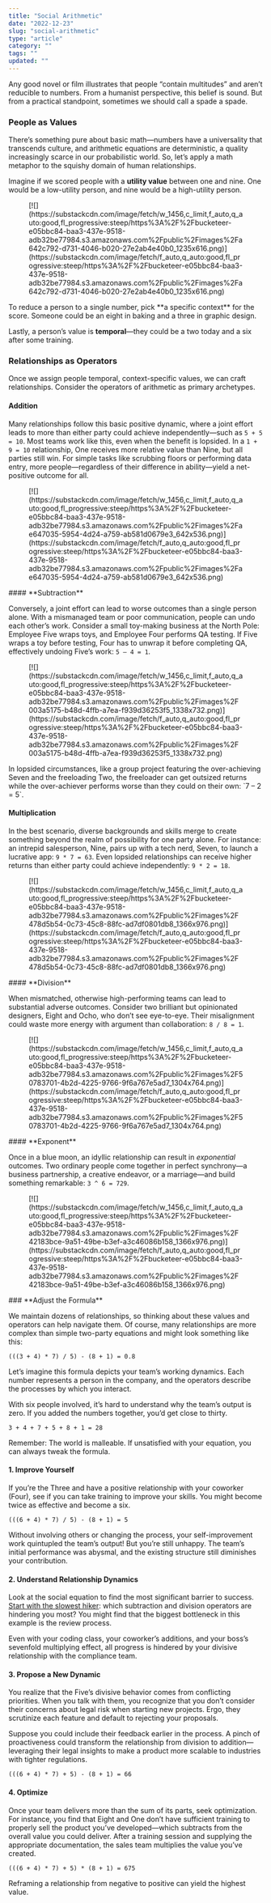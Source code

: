 ```yaml
---
title: "Social Arithmetic"
date: "2022-12-23"
slug: "social-arithmetic"
type: "article"
category: ""
tags: ""
updated: ""
---
```


Any good novel or film illustrates that people “contain multitudes” and aren’t reducible to numbers. From a humanist perspective, this belief is sound. But from a practical standpoint, sometimes we should call a spade a spade.

### People as Values

There’s something pure about basic math—numbers have a universality that transcends culture, and arithmetic equations are deterministic, a quality increasingly scarce in our probabilistic world. So, let’s apply a math metaphor to the squishy domain of human relationships.

Imagine if we scored people with a **utility value** between one and nine. One would be a low-utility person, and nine would be a high-utility person.

<figure class="wp-block-image">[![](https://substackcdn.com/image/fetch/w_1456,c_limit,f_auto,q_auto:good,fl_progressive:steep/https%3A%2F%2Fbucketeer-e05bbc84-baa3-437e-9518-adb32be77984.s3.amazonaws.com%2Fpublic%2Fimages%2Fa642c792-d731-4046-b020-27e2ab4e40b0_1235x616.png)](https://substackcdn.com/image/fetch/f_auto,q_auto:good,fl_progressive:steep/https%3A%2F%2Fbucketeer-e05bbc84-baa3-437e-9518-adb32be77984.s3.amazonaws.com%2Fpublic%2Fimages%2Fa642c792-d731-4046-b020-27e2ab4e40b0_1235x616.png)</figure>To reduce a person to a single number, pick **a specific context** for the score. Someone could be an eight in baking and a three in graphic design.

Lastly, a person’s value is **temporal**—they could be a two today and a six after some training.

### Relationships as Operators

Once we assign people temporal, context-specific values, we can craft relationships. Consider the operators of arithmetic as primary archetypes.

#### **Addition**

Many relationships follow this basic positive dynamic, where a joint effort leads to more than either party could achieve independently—such as `5 + 5 = 10`. Most teams work like this, even when the benefit is lopsided. In a `1 + 9 = 10` relationship, One receives more relative value than Nine, but all parties still win. For simple tasks like scrubbing floors or performing data entry, more people—regardless of their difference in ability—yield a net-positive outcome for all.

<figure class="wp-block-image">[![](https://substackcdn.com/image/fetch/w_1456,c_limit,f_auto,q_auto:good,fl_progressive:steep/https%3A%2F%2Fbucketeer-e05bbc84-baa3-437e-9518-adb32be77984.s3.amazonaws.com%2Fpublic%2Fimages%2Fae647035-5954-4d24-a759-ab581d0679e3_642x536.png)](https://substackcdn.com/image/fetch/f_auto,q_auto:good,fl_progressive:steep/https%3A%2F%2Fbucketeer-e05bbc84-baa3-437e-9518-adb32be77984.s3.amazonaws.com%2Fpublic%2Fimages%2Fae647035-5954-4d24-a759-ab581d0679e3_642x536.png)</figure>#### **Subtraction**

Conversely, a joint effort can lead to worse outcomes than a single person alone. With a mismanaged team or poor communication, people can undo each other’s work. Consider a small toy-making business at the North Pole: Employee Five wraps toys, and Employee Four performs QA testing. If Five wraps a toy before testing, Four has to unwrap it before completing QA, effectively undoing Five’s work: `5 – 4 = 1`.

<figure class="wp-block-image">[![](https://substackcdn.com/image/fetch/w_1456,c_limit,f_auto,q_auto:good,fl_progressive:steep/https%3A%2F%2Fbucketeer-e05bbc84-baa3-437e-9518-adb32be77984.s3.amazonaws.com%2Fpublic%2Fimages%2F003a5175-b48d-4ffb-a7ea-f939d36253f5_1338x732.png)](https://substackcdn.com/image/fetch/f_auto,q_auto:good,fl_progressive:steep/https%3A%2F%2Fbucketeer-e05bbc84-baa3-437e-9518-adb32be77984.s3.amazonaws.com%2Fpublic%2Fimages%2F003a5175-b48d-4ffb-a7ea-f939d36253f5_1338x732.png)</figure>In lopsided circumstances, like a group project featuring the over-achieving Seven and the freeloading Two, the freeloader can get outsized returns while the over-achiever performs worse than they could on their own: `7 – 2 = 5`.

#### **Multiplication**

In the best scenario, diverse backgrounds and skills merge to create something beyond the realm of possibility for one party alone. For instance: an intrepid salesperson, Nine, pairs up with a tech nerd, Seven, to launch a lucrative app: `9 * 7 = 63`. Even lopsided relationships can receive higher returns than either party could achieve independently: `9 * 2 = 18`.

<figure class="wp-block-image">[![](https://substackcdn.com/image/fetch/w_1456,c_limit,f_auto,q_auto:good,fl_progressive:steep/https%3A%2F%2Fbucketeer-e05bbc84-baa3-437e-9518-adb32be77984.s3.amazonaws.com%2Fpublic%2Fimages%2F478d5b54-0c73-45c8-88fc-ad7df0801db8_1366x976.png)](https://substackcdn.com/image/fetch/f_auto,q_auto:good,fl_progressive:steep/https%3A%2F%2Fbucketeer-e05bbc84-baa3-437e-9518-adb32be77984.s3.amazonaws.com%2Fpublic%2Fimages%2F478d5b54-0c73-45c8-88fc-ad7df0801db8_1366x976.png)</figure>#### **Division**

When mismatched, otherwise high-performing teams can lead to substantial adverse outcomes. Consider two brilliant but opinionated designers, Eight and Ocho, who don’t see eye-to-eye. Their misalignment could waste more energy with argument than collaboration: `8 / 8 = 1`.

<figure class="wp-block-image">[![](https://substackcdn.com/image/fetch/w_1456,c_limit,f_auto,q_auto:good,fl_progressive:steep/https%3A%2F%2Fbucketeer-e05bbc84-baa3-437e-9518-adb32be77984.s3.amazonaws.com%2Fpublic%2Fimages%2F50783701-4b2d-4225-9766-9f6a767e5ad7_1304x764.png)](https://substackcdn.com/image/fetch/f_auto,q_auto:good,fl_progressive:steep/https%3A%2F%2Fbucketeer-e05bbc84-baa3-437e-9518-adb32be77984.s3.amazonaws.com%2Fpublic%2Fimages%2F50783701-4b2d-4225-9766-9f6a767e5ad7_1304x764.png)</figure>#### **Exponent**

Once in a blue moon, an idyllic relationship can result in *exponential* outcomes. Two ordinary people come together in perfect synchrony—a business partnership, a creative endeavor, or a marriage—and build something remarkable: `3 ^ 6 = 729`.

<figure class="wp-block-image">[![](https://substackcdn.com/image/fetch/w_1456,c_limit,f_auto,q_auto:good,fl_progressive:steep/https%3A%2F%2Fbucketeer-e05bbc84-baa3-437e-9518-adb32be77984.s3.amazonaws.com%2Fpublic%2Fimages%2F42183bce-9a51-49be-b3ef-a3c46086b158_1366x976.png)](https://substackcdn.com/image/fetch/f_auto,q_auto:good,fl_progressive:steep/https%3A%2F%2Fbucketeer-e05bbc84-baa3-437e-9518-adb32be77984.s3.amazonaws.com%2Fpublic%2Fimages%2F42183bce-9a51-49be-b3ef-a3c46086b158_1366x976.png)</figure>### **Adjust the Formula**

We maintain dozens of relationships, so thinking about these values and operators can help navigate them. Of course, many relationships are more complex than simple two-party equations and might look something like this:

`(((3 + 4) * 7) / 5) - (8 + 1) = 0.8`

Let’s imagine this formula depicts your team’s working dynamics. Each number represents a person in the company, and the operators describe the processes by which you interact.

With six people involved, it’s hard to understand why the team’s output is zero. If you added the numbers together, you’d get close to thirty.

`3 + 4 + 7 + 5 + 8 + 1 = 28`

Remember: The world is malleable. If unsatisfied with your equation, you can always tweak the formula.

#### 1. Improve Yourself

If you’re the Three and have a positive relationship with your coworker (Four), see if you can take training to improve your skills. You might become twice as effective and become a six.

`(((6 + 4) * 7) / 5) - (8 + 1) = 5`

Without involving others or changing the process, your self-improvement work quintupled the team’s output! But you’re still unhappy. The team’s initial performance was abysmal, and the existing structure still diminishes your contribution.

#### 2. Understand Relationship Dynamics

Look at the social equation to find the most significant barrier to success. [Start with the slowest hiker](https://turtlespace.blog/p/gravitational-pull): which subtraction and division operators are hindering you most? You might find that the biggest bottleneck in this example is the review process.

Even with your coding class, your coworker’s additions, and your boss’s sevenfold multiplying effect, all progress is hindered by your divisive relationship with the compliance team.

#### 3. Propose a New Dynamic

You realize that the Five’s divisive behavior comes from conflicting priorities. When you talk with them, you recognize that you don’t consider their concerns about legal risk when starting new projects. Ergo, they scrutinize each feature and default to rejecting your proposals.

Suppose you could include their feedback earlier in the process. A pinch of proactiveness could transform the relationship from division to addition—leveraging their legal insights to make a product more scalable to industries with tighter regulations.

`(((6 + 4) * 7) + 5) - (8 + 1) = 66`

#### 4. Optimize

Once your team delivers more than the sum of its parts, seek optimization. For instance, you find that Eight and One don’t have sufficient training to properly sell the product you’ve developed—which subtracts from the overall value you could deliver. After a training session and supplying the appropriate documentation, the sales team multiplies the value you’ve created.

`(((6 + 4) * 7) + 5) * (8 + 1) = 675`

Reframing a relationship from negative to positive can yield the highest value.